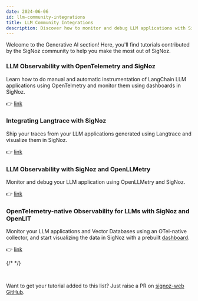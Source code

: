 ```yaml
---
date: 2024-06-06
id: llm-community-integrations
title: LLM Community Integrations
description: Discover how to monitor and debug LLM applications with SigNoz.
---
```


Welcome to the Generative AI section! Here, you'll find tutorials contributed by the SigNoz community to help you make the most out of SigNoz.

### LLM Observability with OpenTelemetry and SigNoz

Learn how to do manual and automatic instrumentation of LangChain LLM applications using OpenTelmetry and monitor them using dashboards in SigNoz.

 👉  [link](https://signoz.io/blog/llm-observability/#opentelemetry-for-llm-observability)

### Integrating Langtrace with SigNoz

Ship your traces from your LLM applications generated using Langtrace and visualize them in SigNoz.

 👉  [link](https://docs.langtrace.ai/supported-integrations/observability-tools/signoz)

### LLM Observability with SigNoz and OpenLLMetry


Monitor and debug your LLM application using OpenLLMetry and SigNoz.

👉  [link](https://www.traceloop.com/docs/openllmetry/integrations/signoz)

### OpenTelemetry-native Observability for LLMs with SigNoz and OpenLIT

Monitor your LLM applications and Vector Databases using an OTel-native collector, and start visualizing the data in SigNoz with a prebuilt [dashboard](https://raw.githubusercontent.com/openlit/openlit/main/assets/signoz-openlit.json).

👉  [link](https://docs.openlit.io/latest/connections/signoz)

{/* <!-- ### [Exporting APISIX Metrics to SigNoz](https://navendu.me/posts/apisix-metrics-signoz/)
Export your Apache APISIX metrics to SigNoz using the prometheus receiver. --> */}


&nbsp;

Want to get your tutorial added to this list? Just raise a PR on [signoz-web GitHub](https://github.com/SigNoz/signoz-web).
